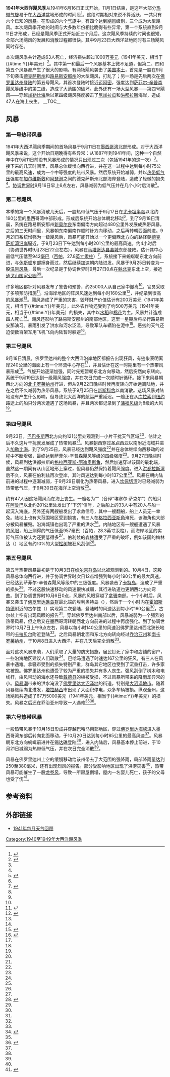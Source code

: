 {{noteTA
|G1=USState
}}
{{Infobox hurricane season
| Basin=Atl
| Year=1941
| Track=1941 Atlantic hurricane season summary map.png
| First storm formed=1941年9月11日
| Last storm dissipated=1941年10月22日
| Strongest storm name=“四”（{{lang|en|Four}}）
| Strongest storm winds=115
| Average wind speed=1
| Total depressions=
| Total storms=6
| Total hurricanes=4
| Total intense=3
| Fatalities=63
| Damages=10
| Inflated=1
| five seasons=[[1939年大西洋飓风季|1939]]、[[1940年大西洋飓风季|1940]]、1941、[[1942年大西洋飓风季|1942]]、[[1943年大西洋飓风季|1943]]
}}
'''1941年大西洋飓风季'''从1941年6月16日正式开始，11月1日结束，是这年大部分[[热带气旋|热带气旋]]易于在[[大西洋|大西洋]]盆地形成的时间段<ref>{{cite news | title = Don't Get Alarmed But Hurricane Season Is Now Officially 'Open' | date = 1941-06-16 | work = Port Arthur News | accessdate = 2009-11-06}}</ref>。这段时期相对来说不算活跃，一共只有六个已知的[[风暴|风暴]]。在形成的六个[[气旋|气旋]]中，有四个达到[[飓风|飓风]]级别，三个成为大型飓风。本次飓风季开始的时间与大多数年份相比晚得有些异常，第一个系统直到9月11日才形成，已经是飓风季正式开始近三个月后。这次飓风季持续的时间也很短，全部六场飓风的发展和消散过程都很快。其中9月23日大西洋盆地同时有三场飓风同时存在。

本次飓风季共计造成63人死亡，经济损失超过1000万[[美元|美元]]（1941年美元，相当于{{Formatprice|{{Inflation|US|10000000|1941}}}}{{#time:Y}}年美元）<ref name="MWR">{{cite web | author = Howard C. Sumner | title = North Atlantic Tropical Disturbances of 1941 | publisher = Weather Bureau | year = 1942 | accessdate = 2013-11-27 | deadurl = no | archivedate = 2013-02-17 | archiveurl = https://web.archive.org/web/20130217210156/http://www.aoml.noaa.gov/general/lib/lib1/nhclib/mwreviews/1941.pdf | url = http://www.aoml.noaa.gov/general/lib/lib1/nhclib/mwreviews/1941.pdf | format = PDF }}</ref>。其中第一和最后一个风暴基本上微不足道，但第二、四和第五个风暴都产生了很大的影响。有两场飓风袭击了[[美国本土|美国本土]]，首先是一股在9月下旬袭击[[德克萨斯州|德克萨斯州]]和[[路易斯安那州|路易斯安那州]]的大型飓风，打乱了{{link-en|路易斯安那演习|Louisiana Maneuvers}}；另一场是先后两次在[[佛罗里达州|佛罗里达州]][[登陆_(气象学)|登陆]]的第五号飓风，其首次登陆时接近[[迈阿密|迈阿密]]，强度达到[[萨菲尔-辛普森飓风等级|萨菲尔-辛普森飓风等级]]中的第二级，造成了大范围的破坏。此外还有一场大型风暴——第四号飓风——穿越[[加勒比海|加勒比海]]后以第四级飓风强度袭击了[[尼加拉瓜|尼加拉瓜]]和[[洪都拉斯|洪都拉斯]]海岸，造成47人在海上丧生。
__TOC__
{{Clear}}

== 风暴 ==
=== 第一号热带风暴 ===
{{Infobox Hurricane Small
|Basin=Atl
|Image=One_1941-09-12_weather_map.jpg
|Track=1941 Atlantic tropical storm 1 track.png
|Formed=9月11日
|Dissipated=9月16日
|1-min winds=50
|Pressure=1001
}}
1941年大西洋飓风季期间的首场风暴于9月11日在[[墨西哥湾|墨西哥湾]]北部形成。对于大西洋飓风季来说，这个开始日期晚得有些异常：从1887年到1941年间，这种一个自然年中在9月11日前没有风暴形成的情况只出现过三次（包括1941年的这一次）<ref name="MWR" />。接下来的几天时间里，风暴总体缓慢向西行进，并在这一过程中达到每小时75公里的最高风速，成为一个中等强度的热带风暴。然后系统开始减弱，并以[[热带气旋|热带低气压]]强度在[[加尔维斯敦_(德克萨斯州)|加尔维斯敦]]和[[阿瑟港_(德克萨斯)|阿瑟港]]之间的德克萨斯州北部海岸登陆，造成了轻微的损失<ref name="MWR" />。[[协调世界时|协调世界时]]9月16日早上6点左右，风暴减弱为低气压并在几个小时后消散<ref name="HURDAT">{{cite web | author = National Hurricane Center | author2 = Hurricane Research Division | title = Atlantic hurricane best track (HURDAT version 2) | url = http://www.nhc.noaa.gov/data/hurdat/hurdat2-atlantic-1851-2012-060513.txt | publisher = United States National Oceanic and Atmospheric Administration | date = 2013-06-18 | accessdate = 2013-11-27 | archivedate = 2013-10-19 | deadurl = no | archiveurl = https://web.archive.org/web/20131019143402/http://www.nhc.noaa.gov/data/hurdat/hurdat2-atlantic-1851-2012-060513.txt }}</ref>。

{{Clear}}

=== 第二号飓风 ===
{{Infobox Hurricane Small
|Basin=Atl
|Image=Hurricane September 24, 1941 weather map.jpg
|Track=1941 Atlantic hurricane 2 track.png
|Formed=9月17日
|Dissipated=9月25日
|1-min winds=110
|Pressure=942
}}
{{main|1941年德克萨斯飓风}}
本季的第一个风暴消散几天后，一股热带低气压于9月17日在[[尤卡坦半岛|尤卡坦半岛]]以北约190公里的墨西哥湾中部形成。形成后系统开始总体朝北移动<ref name="HURDAT" />，到了9月18日清晨，系统在路易斯安那州[[新奥尔良|新奥尔良]]东南偏南方向超过480公里外发展成热带风暴。之后的三天时间里，风暴朝东南偏南作顺时针方向移动，之后再转朝西面前进。9月21日系统增强为一级飓风后，风暴可能开始以一个更偏西北方向的路径朝[[美国墨西哥湾沿岸地区|德克萨斯湾沿岸]]逼近，于9月23日下午达到每小时201公里的最高风速。约4小时后（协调世界时9月23日22点左右），风暴在[[马塔哥达县|马塔哥达县]][[县城|县城]]{{link-en|贝城 (德克萨斯州)|Bay City, Texas|贝城}}东部登陆。估计其中心最低气压低至942[[巴|毫巴]]（[[帕斯卡_(单位)|百帕]]，27.8[[英寸汞柱|英寸汞柱]]）<ref name="US hurricanes">{{cite web | author = National Hurricane Center | author2 = Hurricane Research Division | author3 = Atlantic Oceanographic and Meteorological Laboratory | title = Chronological List of All Continental United States Hurricanes: 1851–2012 | publisher = United States National Oceanic and Atmospheric Administration's Office of Oceanic & Atmospheric Research | date = 2013-07 | accessdate = 2013-11-27 | url = http://www.aoml.noaa.gov/hrd/hurdat/All_U.S._Hurricanes.html | archivedate = 2013-11-04 | deadurl = no | archiveurl = https://web.archive.org/web/20131104155015/http://www.aoml.noaa.gov/hrd/hurdat/All_U.S._Hurricanes.html }}</ref>。系统接下来蜿蜒朝东北方向前进，与[[休斯顿|休斯顿]]东部擦身而过，然后继续加速朝内陆进发。风暴于9月25日转变为一股[[温带气旋|温带风暴]]，最后一次纪录是于协调世界时9月27日0点在[[魁北克|魁北克]]东北上空，接近[[通戈山国家公园|通戈山国家公园]]<ref name="MWR" /><ref name="HURDAT" />。

许多地区都针对风暴发布了警告和预警，约25000人从自己家中撤离<ref name="MWR" />。官员采取了多项预防措施<ref>{{cite news | title = Hurricane Poised to Hit Texas | date = 1941-09-23 | work = The Evening Independent | accessdate = 2013-11-27 | url = http://news.google.com/newspapers?id=a6kLAAAAIBAJ&sjid=KVUDAAAAIBAJ&pg=6415,5231439 | archive-date = 2016-05-01 | archive-url = https://web.archive.org/web/20160501111500/https://news.google.com/newspapers?id=a6kLAAAAIBAJ&sjid=KVUDAAAAIBAJ&pg=6415,5231439 | dead-url = no }}</ref>。沿海岸地区的阵风风速达到每小时160公里<ref>{{cite web | title = Houston, Tex., Feels Lash of Coastal Storm | date = 1941-09-24 | work = The Chicago Daily Tribune | accessdate = 2013-11-27 | archivedate = 2018-01-01 | deadurl = no | archiveurl = https://web.archive.org/web/20180101191203/http://pqasb.pqarchiver.com/chicagotribune/doc/176636369.html?FMT=ABS&FMTS=ABS:AI&type=historic&date=&author=&pub=&edition=&startpage=&desc= | url = http://pqasb.pqarchiver.com/chicagotribune/doc/176636369.html?FMT=ABS&FMTS=ABS:AI&type=historic&date=&author=&pub=&edition=&startpage=&desc= }}</ref>，并纪录到很高的[[风暴潮|风暴潮]]<ref name="MWR" />。飓风造成了严重的灾害，毁坏财产价值估计有200万美元（1941年美元，相当于{{Formatprice|{{Inflation|US|2000000|1941}}}}{{#time:Y}}年美元），此外农作物还受到了约500万美元（1941年美元，相当于{{Formatprice|{{Inflation|US|5000000|1941}}}}{{#time:Y}}年美元）的损失，其中以[[水稻|水稻]]和[[棉花|棉花]]为主。风暴共计造成四人死亡<ref name="MWR" />。飓风还影响了路易斯安那州的南部地区，这里一星期后将举行路易斯安那演习。暴雨引发了洪水和河水泛滥，导致军队车辆陷在泥中<ref>{{cite web |author=Velmer Lenora Smith |title=World War II — Louisiana Maneuvers |publisher=Beauregard Parish Library |accessdate=2013-11-27 |url=http://www.beau.org/~velmer/local/ww2.html |archivedate=2013-11-01 |deadurl=yes |archiveurl=https://web.archive.org/web/20131101185453/http://www.beau.org/~velmer/local/ww2.html }}</ref>。恶劣的天气还迫使数百架军用飞机飞向内陆暂时躲避<ref name="headed">{{cite news | title = Gulf Storm Is Headed For Texas | date = 1941-09-22 | work = The Evening Independent | accessdate = 2013-11-27 | url = http://news.google.com/newspapers?id=aqkLAAAAIBAJ&sjid=KVUDAAAAIBAJ&pg=3460,5129833 | archive-date = 2016-05-21 | archive-url = https://web.archive.org/web/20160521053035/https://news.google.com/newspapers?id=aqkLAAAAIBAJ&sjid=KVUDAAAAIBAJ&pg=3460,5129833 | dead-url = no }}</ref>。

{{Clear}}

=== 第三号飓风 ===
{{Infobox Hurricane Small
|Basin=Atl
|Image=Three_1941-09-22_weather_map.jpg
|Track=1941 Atlantic hurricane 3 track.png
|Formed=9月18日
|Dissipated=9月25日
|1-min winds=70
|Pressure=978
}}
9月18日清晨，佛罗里达州的整个大西洋沿岸地区都报告出现狂风，有迹象表明离岸240公里的海面上有一个环流中心存在<ref name="MWR" />，并且估计在这一时期里有一个热带风暴形成<ref name="HURDAT" />。气旋开始逐渐加强，同时先短暂朝东北方向移动，然后突然向东转向。系统于9月19日达到一级飓风强度，并在次日完成一次顺时针循环。接下来风暴朝西北方向的[[北卡罗莱纳州|北卡罗莱纳州]]行进，但从9月22日晚些时候再度转向开始远离陆地，并在之后不久减弱为热带风暴。系统于9月25日在[[新斯科舍|新斯科舍]]以南消散。这场风暴对陆地没有产生什么影响，但导致北大西洋的航运严重延迟。一艘正在从[[库拉索|库拉索]]到[[纽约|纽约]]路途上的船只分两次遭遇了这场风暴，并且两次都记录到了[[蒲福风级|蒲福风级]]为8级的大风<ref name="MWR" />。

{{Clear}}

=== 第四号飓风 ===
{{Infobox Hurricane Small
|Basin=Atl
|Image=1941 Central American hurricane track.png
|Formed=9月23日
|Dissipated=9月30日
|1-min winds=115
|Prepressure=≤
|Pressure=957
}}
9月23日，[[巴巴多斯|巴巴多斯]]西北方向约121公里处观测到一小片干扰天气区域<ref name="MWR" />，估计之后不久这片干扰就发展成了热带风暴<ref name="HURDAT" />。风暴朝西穿过[[圣卢西亚|圣卢西亚]]以南附近海域并进入[[加勒比海|加勒比海]]。到了9月25日，风暴已经达到飓风强度<ref name="MWR" />并在总体继续向西移动的过程中不断增强，最终达到萨菲尔-辛普森飓风等级的四级强度<ref name="HURDAT" />。9月27日晚些时候，风暴到达洪都拉斯的[[格拉西亚斯-阿迪奥斯角|格拉西亚斯-阿迪奥斯角]]，然后加速穿过该国的最北端，虽然这一期间有从山区地形上穿过，但风暴仍然保持着飓风强度。进入[[洪都拉斯湾|洪都拉斯湾]]后不久，风暴在伯利兹再次登岸，其时风速达到每小时137公里<ref name="HURDAT" />。风暴在朝内陆前进的过程中逐渐减弱，于9月29日弱化为热带风暴，进入[[坎佩切湾|坎佩切湾]]时已经减弱为热带低气压，于9月30日在海洋上空消散<ref name="MWR" />。

约有47人因这场飓风而在海上丧生。一艘名为“{{lang|en|SS Ethel Sakel}}”（音译“埃塞尔·萨克尔”）的船只在[[阿鲁巴|阿鲁巴]]以北约201公里处发出了“下沉”信号，之后船上的33人中有20人与船一起沉入海底。另外还有两艘船发出了求救信号，其中一艘翻船，船上人员无一幸免。陆地上也有大范围地区受到损害，有三人在[[格拉西亚斯-阿迪奥斯角|格拉西亚斯角]]淹死，该海角也大部分被风暴摧毁。沿海城镇也出现了严重的洪水<ref name="MWR" />。内陆地区有一艘船遭遇了风暴的[[风眼|风眼]]，船上测得的气压低至957毫巴（百帕，28.3英寸汞柱），而海岸地区的实际气压值被认为还要低得多<ref name="HURDAT" />。伯利兹的[[森林|森林]]遭受了严重的破坏，例如该国的梅林达（{{lang|en|Melinda}}）地区有约10%的大型[[松树|松树]]被狂风刮倒<ref name="tree in Belize">{{cite report | author = Jon Friesner | title = Hurricanes in Belize | date = 1993-04 | publisher = Belize Forest Department | accessdate = 2013-11-27 | archivedate = 2012-02-15 | deadurl = no | archiveurl = https://web.archive.org/web/20120215024201/http://biological-diversity.info/Downloads/huricanesinbelize.pdf | url = http://biological-diversity.info/Downloads/huricanesinbelize.pdf }}</ref>。

{{clear}}

=== 第五号飓风 ===
{{main|1941年佛罗里达飓风}}
{{Infobox Hurricane Small
|Basin=Atl
|Image=1941 Florida hurricane Daily Weather Map.jpg
|Track=1941 Atlantic hurricane 5 track.png
|Formed=10月3日
|Dissipated=10月12日
|1-min winds=105
|Pressure=962
}}
第五号热带风暴最初是于10月3日在[[维尔京群岛|维尔京群岛]]以北被观测到的。10月4日，这股风暴总体向西行进，并于协调世界时次日12点增强到每小时190公里的最大风速，已经达到萨菲尔-辛普森飓风等级中的三级强度。风暴袭击了[[卡特岛|卡特岛]]，造成了严重的损失<ref name="HURDAT" />。不过这股快速移动的风速很快减弱，其行进轨道也更朝西北方向弯曲。到了协调世界时10月6日0点，风暴的风眼穿越了[[拿骚_(巴哈马)|拿骚]]南部。十个小时后，风暴又袭击了[[佛罗里达礁岛群|佛罗里达礁岛群]]最北端的埃利奥特岛（{{lang|en|Elliott Key}}），然后于一个小时内在[[霍姆斯特德_(佛罗里达州)|霍姆斯特德]]附近的古尔兹（{{lang|en|Goulds}}）实现第二次登陆，登陆时的风速达到每小时160公里<ref name="HURDAT" />，古尔兹上空有出现风眼的报告<ref name=MWR />。穿越佛罗里达州南部以后，风暴减弱为一个强烈的热带风暴，但之后又在墨西哥湾转朝西北方向前进的过程中再度强化。到了协调世界时10月7日上午9点左右，风暴以每小时140公里的风速沿佛罗里达州西北狭长地带的[[卡拉贝尔_(佛罗里达州)|卡拉贝尔]]附近登陆<ref name="HURDAT" />。之后风暴朝北面和东北方向转向经过[[乔治亚州|乔治亚州]]和[[南卡罗莱纳州|南卡罗莱纳州]]，于10月8日进入大西洋，并在几天后完全消散<ref name="MWR" />。

面对这次风暴来袭，人们采取了大量的防灾措施，居民钉死了家中和店铺的窗户，一些沿海地区建议人们疏散<ref>{{cite book | author = Barnes, Jay | title = Florida's Hurricane History | url = https://archive.org/details/floridashurrican00barn | year = 2007 | publisher = Chapel Hill Press | isbn = 0-8078-3068-2 | page = [https://archive.org/details/floridashurrican00barn/page/n177 162]}}</ref>。巴哈马遭遇了时速达167公里的狂风，有三人在风暴中遇难。拿骚市受到的损失特别严重，群岛其它地区也受到了沉重打击，许多家宅被毁。佛罗里达州也遭受了较为严重的损失并有多人丧生。强风刮倒了树木和电线杆，由风带动的海水还导致[[迈阿密-戴德县|戴德县]]的植被受损，不过风暴所带来的降雨却异常的小。[[风暴潮|风暴潮]]带来的洪水淹没了[[佛罗里达大沼泽地|佛罗里达大沼泽地]]的街道，特别是[[大沼泽地市|大沼泽地市]]。随着风暴继续向北进发，[[塔拉赫西|塔拉赫西]]市出现了大面积停电，众多车辆被损。纵观全州，这场飓风共造成了67万5000美元（1941年美元，相当于{{Formatprice|{{Inflation|US|675000|1941}}}}{{#time:Y}}年美元）的损失。风暴之后还在乔治亚州导致一人遇难<ref name="MWR" /><ref name="rain">{{cite thesis |degree=Sc.D |author=Edward Morgan Brooks |title=An Unusual Rainfall Distribution in a Hurricane |year=1945 |publisher=Massachusetts Institute of Technology |accessdate=2013-11-27 |url=http://dspace.mit.edu/bitstream/handle/1721.1/13079/26336365.pdf?sequence=1 |format=PDF |archiveurl=https://web.archive.org/web/20120217065610/http://dspace.mit.edu/bitstream/handle/1721.1/13079/26336365.pdf?sequence=1 |archivedate=2012-02-17 |deadurl=yes }}</ref>。
{{clear}}

=== 第六号热带风暴 ===
{{Infobox Hurricane Small
|Basin=Atl
|Image=Tropical storm October 21, 1941 weather map.jpg
|Track=1941 Atlantic tropical storm 6 track.png
|Formed=10月15日
|Dissipated=10月22日
|1-min winds=45
|Pressure=1002
}}

一股热带风暴于10月15日形成并穿越巴哈马南部地区，穿过[[佛罗里达海峡|佛罗里达海峡]]进入墨西哥湾东部后转向北面移动，于10月20日达到每小时85公里的最高风速<ref name="HURDAT" />。风暴朝东北方向蜿蜒前进并在[[锡达礁_(佛罗里达州)|锡达礁]]登陆<ref name="MWR" />，进入内陆后，风暴基本停止前进，于10月21日减弱为热带低气压，并在次日完全消散<ref name="HURDAT" />。

风暴在佛罗里达州上空的缓慢移动给该州带去了大范围的强降雨，局部降雨量达到250至380毫米，还有出现烈风的报告。部分受影响地区出现了洪涝灾害<ref name="MWR" />，热带风暴可能催生了一股[[龙卷风|龙卷风]]，导致一所房屋倒塌，屋内一名婴儿死亡，孩子的父母也受了伤<ref>{{cite web | title = Baby Perishes in Florida Storm | date = 1941-10-21 | work = The New York Times | accessdate = 2013-11-27 | archivedate = 2012-10-23 | deadurl = no | archiveurl = https://web.archive.org/web/20121023012831/http://select.nytimes.com/gst/abstract.html?res=F20D14FF3F5E1A7A93C3AB178BD95F458485F9 | url = http://select.nytimes.com/gst/abstract.html?res=F20D14FF3F5E1A7A93C3AB178BD95F458485F9 }}</ref>。
{{clear}}

== 参考资料 ==
{{reflist|colwidth=30em}}

== 外部链接 ==
{{portal box|热带气旋|美国}}
*[http://www.aoml.noaa.gov/general/lib/lib1/nhclib/mwreviews/1941.pdf 1941年每月天气回顾]{{Wayback|url=http://www.aoml.noaa.gov/general/lib/lib1/nhclib/mwreviews/1941.pdf |date=20131203035457 }}

{{Hurricane_season_bar_start
|year=1941
}}
{{Hurricane_season_bar_button
|buttonspacing=0.25em
|intensity={{Storm_colour|storm}}
|stormname=一
|strength=Tropical Storm
|linkname=1941年大西洋飓风季#第一号热带风暴
|storminitial=1
}}
{{Hurricane_season_bar_button
|buttonspacing=0.25em
|intensity={{Storm_colour|cat1}}
|stormname=Two
|strength=Hurricane
|linkname=1941年德克萨斯飓风
|storminitial=2
}}
{{Hurricane_season_bar_button
|buttonspacing=0.25em
|intensity={{Storm_colour|cat1}}
|stormname=Three
|strength=Hurricane
|linkname=1941年大西洋飓风季#第三号飓风
|storminitial=3
}}
{{Hurricane_season_bar_button
|buttonspacing=0.25em
|intensity={{Storm_colour|cat3}}
|stormname=Four
|strength=Hurricane
|linkname=1941年大西洋飓风季#第四号飓风
|storminitial=4
}}
{{Hurricane_season_bar_button
|buttonspacing=0.25em
|intensity={{Storm_colour|cat3}}
|stormname=Five
|strength=Hurricane
|linkname=1941年佛罗里达飓风
|storminitial=5
}}
{{Hurricane_season_bar_button
|buttonspacing=0.25em
|intensity={{Storm_colour|storm}}
|stormname=Six
|strength=Tropical Storm
|linkname=1941年大西洋飓风季#第六号热带风暴
|storminitial=6
}}
{{Hurricane_season_bar_end}}
{{大西洋飓风季}}

{{DEFAULTSORT:1941 Atlantic Hurricane Season}}
[[Category:1940至1949年大西洋飓风季|Category:1940至1949年大西洋飓风季]]
{{Featured article}}
